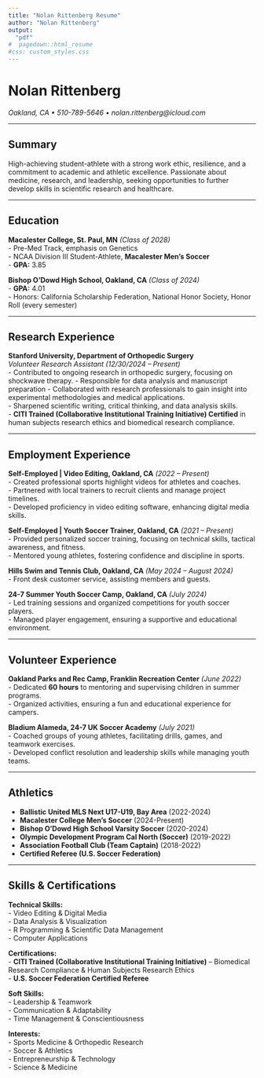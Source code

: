 ```yaml
---
title: "Nolan Rittenberg Resume"
author: "Nolan Rittenberg"
output: 
  "pdf"
#  pagedown::html_resume
#css: custom_styles.css
---
```


# **Nolan Rittenberg**
*Oakland, CA • 510-789-5646 • nolan.rittenberg@icloud.com*  

---

## **Summary**  
High-achieving student-athlete with a strong work ethic, resilience, and a commitment to academic and athletic excellence. Passionate about medicine, research, and leadership, seeking opportunities to further develop skills in scientific research and healthcare.

---

## **Education**  

**Macalester College, St. Paul, MN** *(Class of 2028)*  
- Pre-Med Track, emphasis on Genetics  
- NCAA Division III Student-Athlete, **Macalester Men’s Soccer**  
- **GPA:** 3.85  

**Bishop O’Dowd High School, Oakland, CA** *(Class of 2024)*  
- **GPA:** 4.01  
- Honors: California Scholarship Federation, National Honor Society, Honor Roll (every semester) 

---

## **Research Experience**  

**Stanford University, Department of Orthopedic Surgery**  
*Volunteer Research Assistant (12/30/2024 – Present)*  
- Contributed to ongoing research in orthopedic surgery, focusing on shockwave therapy. 
- Responsible for data analysis and manuscript preparation
- Collaborated with research professionals to gain insight into experimental methodologies and medical applications.  
- Sharpened scientific writing, critical thinking, and data analysis skills.  
- **CITI Trained (Collaborative Institutional Training Initiative) Certified** in human subjects research ethics and biomedical research compliance.  

---

## **Employment Experience**  

**Self-Employed | Video Editing, Oakland, CA** *(2022 – Present)*  
- Created professional sports highlight videos for athletes and coaches.  
- Partnered with local trainers to recruit clients and manage project timelines.  
- Developed proficiency in video editing software, enhancing digital media skills.  

**Self-Employed | Youth Soccer Trainer, Oakland, CA** *(2021 – Present)*  
- Provided personalized soccer training, focusing on technical skills, tactical awareness, and fitness.  
- Mentored young athletes, fostering confidence and discipline in sports.  

**Hills Swim and Tennis Club, Oakland, CA** *(May 2024 – August 2024)*  
- Front desk customer service, assisting members and guests.  

**24-7 Summer Youth Soccer Camp, Oakland, CA** *(July 2024)*  
- Led training sessions and organized competitions for youth soccer players.  
- Managed player engagement, ensuring a supportive and educational environment.  

---

## **Volunteer Experience**  

**Oakland Parks and Rec Camp, Franklin Recreation Center** *(June 2022)*  
- Dedicated **60 hours** to mentoring and supervising children in summer programs.  
- Organized activities, ensuring a fun and educational experience for campers.  

**Bladium Alameda, 24-7 UK Soccer Academy** *(July 2021)*  
- Coached groups of young athletes, facilitating drills, games, and teamwork exercises.  
- Developed conflict resolution and leadership skills while managing youth teams.  

---

## **Athletics**  

- **Ballistic United MLS Next U17-U19, Bay Area** (2022-2024)  
- **Macalester College Men’s Soccer** (2024-Present)  
- **Bishop O’Dowd High School Varsity Soccer** (2020-2024)  
- **Olympic Development Program Cal North (Soccer)** (2019-2022)  
- **Association Football Club (Team Captain)** (2018-2022)  
- **Certified Referee (U.S. Soccer Federation)**  

---

## **Skills & Certifications**  

**Technical Skills:**  
- Video Editing & Digital Media  
- Data Analysis & Visualization  
- R Programming & Scientific Data Management  
- Computer Applications  

**Certifications:**  
- **CITI Trained (Collaborative Institutional Training Initiative)** – Biomedical Research Compliance & Human Subjects Research Ethics  
- **U.S. Soccer Federation Certified Referee**  

**Soft Skills:**  
- Leadership & Teamwork  
- Communication & Adaptability  
- Time Management & Conscientiousness  

**Interests:**  
- Sports Medicine & Orthopedic Research  
- Soccer & Athletics  
- Entrepreneurship & Technology  
- Science & Medicine  
